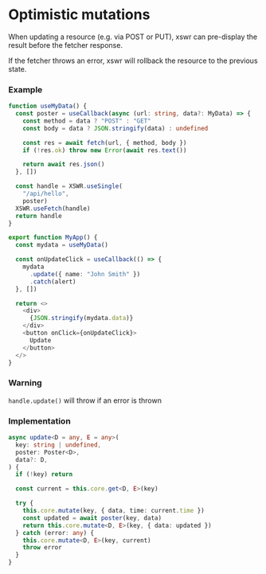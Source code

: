 # Optimistic mutations

When updating a resource (e.g. via POST or PUT), xswr can pre-display the result before the fetcher response.

If the fetcher throws an error, xswr will rollback the resource to the previous state.

### Example 

```typescript
function useMyData() {
  const poster = useCallback(async (url: string, data?: MyData) => {
    const method = data ? "POST" : "GET"
    const body = data ? JSON.stringify(data) : undefined

    const res = await fetch(url, { method, body })
    if (!res.ok) throw new Error(await res.text())

    return await res.json()
  }, [])

  const handle = XSWR.useSingle(
    "/api/hello", 
    poster)
  XSWR.useFetch(handle)
  return handle
}

export function MyApp() {
  const mydata = useMyData()

  const onUpdateClick = useCallback(() => {
    mydata
      .update({ name: "John Smith" })
      .catch(alert)
  }, [])

  return <>
    <div>
      {JSON.stringify(mydata.data)}
    </div>
    <button onClick={onUpdateClick}>
      Update
    </button>
  </>
}
```

### Warning

`handle.update()` will throw if an error is thrown

### Implementation

```typescript
async update<D = any, E = any>(
  key: string | undefined,
  poster: Poster<D>,
  data?: D,
) {
  if (!key) return

  const current = this.core.get<D, E>(key)

  try {
    this.core.mutate(key, { data, time: current.time })
    const updated = await poster(key, data)
    return this.core.mutate<D, E>(key, { data: updated })
  } catch (error: any) {
    this.core.mutate<D, E>(key, current)
    throw error
  }
}
```